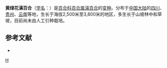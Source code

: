 {{Infraspeciesbox
| image = 
| image_caption = 
| status = 
| status_system = 
| genus = Lilium
| species = bakerianum
| varietas = delavayi
| authority = (Franch.) Wilson
}}

'''黄绿花滇百合'''（[[学名|学名]]：{{lang|la|''Lilium bakerianum'' var. ''delavayi''}}）是[[百合科|百合科]][[百合属|百合属]][[滇百合|滇百合]]的[[变种|变种]]。分布于[[中国大陆|中国大陆]]的[[四川|四川]]、[[贵州|贵州]]、[[云南|云南]]等地，生长于海拔2,500米至3,800米的地区，多生长于山坡林中和草坡，目前尚未由人工引种栽培。

== 参考文献 ==
<div class="references-small">
* {{cite web| url =http://www.bioinfo.cn/db05/KmzwSpecies.php?action=view&id=25257| title =黄绿花滇百合（变种）| work =《中国高等植物数据库全库》| publisher =中国科学院微生物研究所| author =昆明植物研究所| accessdate =2009-02-25| deadurl =yes| archiveurl =https://web.archive.org/web/20160305062536/http://www.bioinfo.cn/db05/KmzwSpecies.php?action=view&id=25257| archivedate =2016-03-05}}
</div>
{{Taxonbar|from=Q11178172}}

[[Category:百合属|H]]


{{植物小作品}}